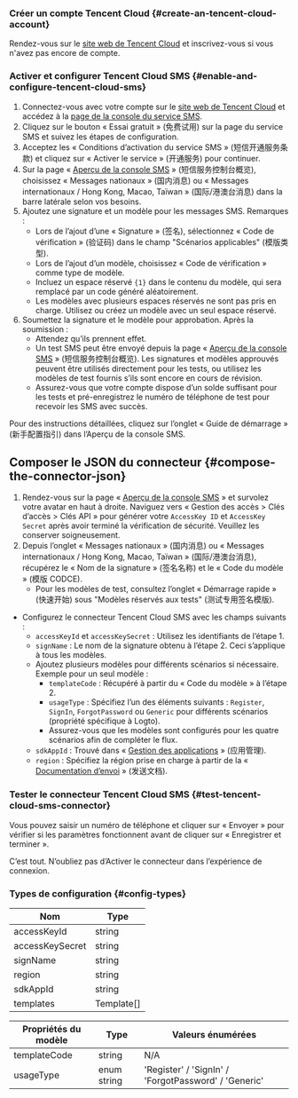 ### Créer un compte Tencent Cloud \{#create-an-tencent-cloud-account}

Rendez-vous sur le [site web de Tencent Cloud](https://cloud.tencent.com/) et inscrivez-vous si vous n'avez pas encore de compte.

### Activer et configurer Tencent Cloud SMS \{#enable-and-configure-tencent-cloud-sms}

1. Connectez-vous avec votre compte sur le [site web de Tencent Cloud](https://cloud.tencent.com/) et accédez à la [page de la console du service SMS](https://cloud.tencent.com/product/sms).
2. Cliquez sur le bouton « Essai gratuit » (免费试用) sur la page du service SMS et suivez les étapes de configuration.
3. Acceptez les « Conditions d’activation du service SMS » (短信开通服务条款) et cliquez sur « Activer le service » (开通服务) pour continuer.
4. Sur la page « [Aperçu de la console SMS](https://console.cloud.tencent.com/smsv2) » (短信服务控制台概览), choisissez « Messages nationaux » (国内消息) ou « Messages internationaux / Hong Kong, Macao, Taïwan » (国际/港澳台消息) dans la barre latérale selon vos besoins.
5. Ajoutez une signature et un modèle pour les messages SMS. Remarques :
   - Lors de l’ajout d’une « Signature » (签名), sélectionnez « Code de vérification » (验证码) dans le champ "Scénarios applicables" (模版类型).
   - Lors de l’ajout d’un modèle, choisissez « Code de vérification » comme type de modèle.
   - Incluez un espace réservé `{1}` dans le contenu du modèle, qui sera remplacé par un code généré aléatoirement.
   - Les modèles avec plusieurs espaces réservés ne sont pas pris en charge. Utilisez ou créez un modèle avec un seul espace réservé.
6. Soumettez la signature et le modèle pour approbation. Après la soumission :
   - Attendez qu’ils prennent effet.
   - Un test SMS peut être envoyé depuis la page « [Aperçu de la console SMS](https://console.cloud.tencent.com/smsv2) » (短信服务控制台概览). Les signatures et modèles approuvés peuvent être utilisés directement pour les tests, ou utilisez les modèles de test fournis s’ils sont encore en cours de révision.
   - Assurez-vous que votre compte dispose d’un solde suffisant pour les tests et pré-enregistrez le numéro de téléphone de test pour recevoir les SMS avec succès.

Pour des instructions détaillées, cliquez sur l’onglet « Guide de démarrage » (新手配置指引) dans l’Aperçu de la console SMS.

## Composer le JSON du connecteur \{#compose-the-connector-json}

1. Rendez-vous sur la page « [Aperçu de la console SMS](https://console.cloud.tencent.com/smsv2) » et survolez votre avatar en haut à droite. Naviguez vers « Gestion des accès > Clés d’accès > Clés API » pour générer votre `AccessKey ID` et `AccessKey Secret` après avoir terminé la vérification de sécurité. Veuillez les conserver soigneusement.
2. Depuis l’onglet « Messages nationaux » (国内消息) ou « Messages internationaux / Hong Kong, Macao, Taïwan » (国际/港澳台消息), récupérez le « Nom de la signature » (签名名称) et le « Code du modèle » (模版 CODCE).
   - Pour les modèles de test, consultez l’onglet « Démarrage rapide » (快速开始) sous "Modèles réservés aux tests" (测试专用签名模版).

- Configurez le connecteur Tencent Cloud SMS avec les champs suivants :
  - `accessKeyId` et `accessKeySecret` : Utilisez les identifiants de l’étape 1.
  - `signName` : Le nom de la signature obtenu à l’étape 2. Ceci s’applique à tous les modèles.
  - Ajoutez plusieurs modèles pour différents scénarios si nécessaire. Exemple pour un seul modèle :
    - `templateCode` : Récupéré à partir du « Code du modèle » à l’étape 2.
    - `usageType` : Spécifiez l’un des éléments suivants : `Register`, `SignIn`, `ForgotPassword` ou `Generic` pour différents scénarios (propriété spécifique à Logto).
    - Assurez-vous que les modèles sont configurés pour les quatre scénarios afin de compléter le flux.
  - `sdkAppId` : Trouvé dans « [Gestion des applications](https://console.cloud.tencent.com/smsv2/app-manage) » (应用管理).
  - `region` : Spécifiez la région prise en charge à partir de la « [Documentation d’envoi](https://cloud.tencent.com/document/api/382/52071#.E5.9C.B0.E5.9F.9F.E5.88.97.E8.A1.A8) » (发送文档).

### Tester le connecteur Tencent Cloud SMS \{#test-tencent-cloud-sms-connector}

Vous pouvez saisir un numéro de téléphone et cliquer sur « Envoyer » pour vérifier si les paramètres fonctionnent avant de cliquer sur « Enregistrer et terminer ».

C’est tout. N’oubliez pas d’<MainSiteUrl href="/connectors/sms-connectors#enable-phone-number-sign-up-or-sign-in">Activer le connecteur dans l’expérience de connexion</MainSiteUrl>.

### Types de configuration \{#config-types}

| Nom             | Type       |
| --------------- | ---------- |
| accessKeyId     | string     |
| accessKeySecret | string     |
| signName        | string     |
| region          | string     |
| sdkAppId        | string     |
| templates       | Template[] |

| Propriétés du modèle | Type        | Valeurs énumérées                                    |
| -------------------- | ----------- | ---------------------------------------------------- |
| templateCode         | string      | N/A                                                  |
| usageType            | enum string | 'Register' / 'SignIn' / 'ForgotPassword' / 'Generic' |
